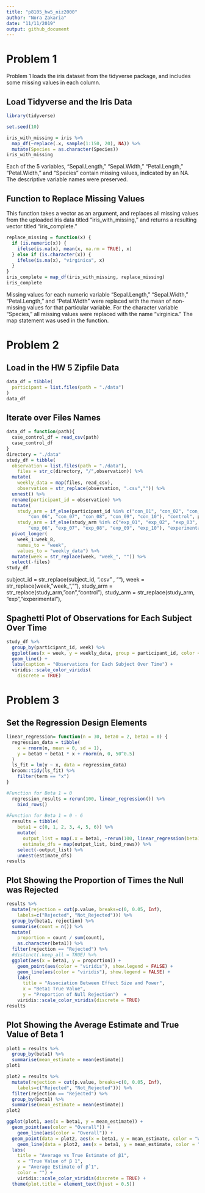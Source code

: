```yaml
---
title: "p8105_hw5_niz2000"
author: "Nora Zakaria"
date: "11/11/2019"
output: github_document
---
```


# Problem 1

Problem 1 loads the iris dataset from the tidyverse package, and includes some missing values in each column.

## Load Tidyverse and the Iris Data
```r
library(tidyverse)

set.seed(10)

iris_with_missing = iris %>% 
  map_df(~replace(.x, sample(1:150, 20), NA)) %>%
  mutate(Species = as.character(Species))
iris_with_missing
```

Each of the 5 variables, "Sepal.Length," "Sepal.Width," "Petal.Length," "Petal.Width," and "Species" contain missing values, indicated by an NA. The descriptive variable names were preserved.


## Function to Replace Missing Values

This function takes a vector as an argument, and replaces all missing values from the uploaded Iris data titled "iris_with_missing," and returns a resulting vector titled "iris_complete."

```r
replace_missing = function(x) {
  if (is.numeric(x)) {
    ifelse(is.na(x), mean(x, na.rm = TRUE), x)
  } else if (is.character(x)) {
    ifelse(is.na(x), "virginica", x)
  }
}
iris_complete = map_df(iris_with_missing, replace_missing)
iris_complete
```

Missing values for each numeric variable "Sepal.Length," "Sepal.Width," "Petal.Length," and "Petal.Width" were replaced with the mean of non-missing values for that particular variable. For the character variable "Species," all missing values were replaced with the name "virginica." The map statement was used in the function.



# Problem 2

## Load in the HW 5 Zipfile Data
```r
data_df = tibble(
  participant = list.files(path = "./data")
)
data_df
```


## Iterate over Files Names
```r
data_df = function(path){
  case_control_df = read_csv(path)
  case_control_df 
}
directory = "./data"
study_df = tibble(
  observation = list.files(path = "./data"),
    files = str_c(directory, "/",observation)) %>%
  mutate(
    weekly_data = map(files, read_csv),
    observation = str_replace(observation, ".csv","")) %>%
  unnest() %>%
  rename(participant_id = observation) %>%
  mutate(
    study_arm = if_else(participant_id %in% c("con_01", "con_02", "con_03", "con_04", "con_05",
        "con_06", "con_07", "con_08", "con_09", "con_10"), "control", participant_id),
    study_arm = if_else(study_arm %in% c("exp_01", "exp_02", "exp_03", "exp_04", "exp_05",
        "exp_06", "exp_07", "exp_08", "exp_09", "exp_10"), "experimental", study_arm)) %>%
  pivot_longer(
    week_1:week_8,
    names_to = "week",
    values_to = "weekly_data") %>%
  mutate(week = str_replace(week, "week_", "")) %>%
  select(-files)
study_df
```
 
 subject_id = str_replace(subject_id, ".csv" , ""),
 week = str_replace(week, "week_", ""),
 study_arm = str_replace(study_arm, "con","control"),
 study_arm = str_replace(study_arm, "exp","experimental"),
    
## Spaghetti Plot of Observations for Each Subject Over Time
```r
study_df %>% 
  group_by(participant_id, week) %>% 
  ggplot(aes(x = week, y = weekly_data, group = participant_id, color = study_arm)) +
  geom_line() +
  labs(caption = "Observations for Each Subject Over Time") + 
  viridis::scale_color_viridis(
    discrete = TRUE)
```


# Problem 3

## Set the Regression Design Elements
```r
linear_regression= function(n = 30, beta0 = 2, beta1 = 0) {
  regression_data = tibble(
    x = rnorm(n, mean = 0, sd = 1),
    y = beta0 + beta1 * x + rnorm(n, 0, 50^0.5)
  )
  ls_fit = lm(y ~ x, data = regression_data) 
  broom::tidy(ls_fit) %>%
    filter(term == "x")
}

#Function for Beta 1 = 0
  regression_results = rerun(100, linear_regression()) %>%
    bind_rows()
  
#Function for Beta 1 = 0 - 6
  results = tibble(
    beta1 = c(0, 1, 2, 3, 4, 5, 6)) %>%
    mutate(
      output_list = map(.x = beta1, ~rerun(100, linear_regression(beta1 = .x))),
      estimate_dfs = map(output_list, bind_rows)) %>%
    select(-output_list) %>%
    unnest(estimate_dfs)
results
```


## Plot Showing the Proportion of Times the Null was Rejected

```r
results %>%
  mutate(rejection = cut(p.value, breaks=c(0, 0.05, Inf), 
    labels=c("Rejected", "Not_Rejected"))) %>%
  group_by(beta1, rejection) %>%
  summarise(count = n()) %>%
  mutate(
    proportion = count / sum(count),
    as.character(beta1)) %>%
  filter(rejection == "Rejected") %>%
  #distinct(.keep_all = TRUE) %>%
  ggplot(aes(x = beta1, y = proportion)) + 
    geom_point(aes(color = "viridis"), show.legend = FALSE) + 
    geom_line(aes(color = "viridis"), show.legend = FALSE) +
    labs(
      title = "Association Between Effect Size and Power",
      x = "Beta1 True Value",
      y = "Proportion of Null Rejection")  +
    viridis::scale_color_viridis(discrete = TRUE) 
results
```
 

## Plot Showing the Average Estimate and True Value of Beta 1

```r
plot1 = results %>%
  group_by(beta1) %>%
  summarise(mean_estimate = mean(estimate))
plot1

plot2 = results %>%
  mutate(rejection = cut(p.value, breaks=c(0, 0.05, Inf), 
    labels=c("Rejected", "Not_Rejected"))) %>%
  filter(rejection == "Rejected") %>%
  group_by(beta1) %>%
  summarise(mean_estimate = mean(estimate))
plot2

ggplot(plot1, aes(x = beta1, y = mean_estimate)) + 
  geom_point(aes(color = "Overall")) + 
    geom_line(aes(color = "Overall")) +
  geom_point(data = plot2, aes(x = beta1, y = mean_estimate, color = "When Null Was Rejected")) +
    geom_line(data = plot2, aes(x = beta1, y = mean_estimate, color = "When Null Was Rejected")) +
  labs(
    title = "Average vs True Estimate of β1",
    x = "True Value of β 1",
    y = "Average Estimate of β̂ 1",
    color = "") +
    viridis::scale_color_viridis(discrete = TRUE) +
  theme(plot.title = element_text(hjust = 0.5))
```





